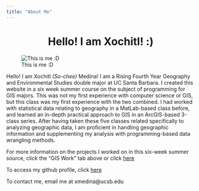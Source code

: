 ```yaml
---
title: "About Me"
---
```

  
<center>
# Hello! I am Xochitl! :)
</center>
  ![This is me :D](images/IMG_7338.png)
</center>
Hello! I am Xochitl *(So-chee)* Medina! I am a Rising Fourth Year Geography and Environmental Studies double major at UC Santa Barbara. I created this website in a six week summer course on the subject of programming for GIS majors. This was not my first experience with computer science or GIS, but this class was my first experience with the two combined. I had worked with statistical data relating to geography in a MatLab-based class before, and learned an in-depth practical approach to GIS in an ArcGIS-based 3-class series. After having taken these five classes related specifically to analyzing geographic data, I am proficient in handling geographic information and supplementing my analysis with programming-based data wrangling methods.

For more information on the projects I worked on in this six-week summer source, click the "GIS Work" tab above or click [here](https://xochitlmedina.github.io/xochitlmedina/geog13.html)

To access my github profile, click [here](https://github.com/xochitlmedina)

To contact me, email me at xmedina@ucsb.edu 